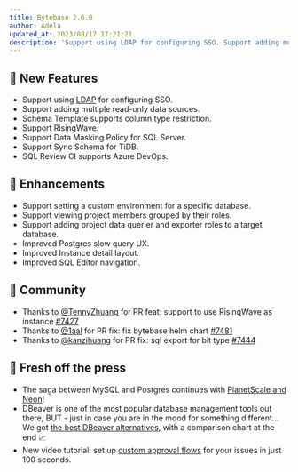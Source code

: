 ```yaml
---
title: Bytebase 2.6.0
author: Adela
updated_at: 2023/08/17 17:21:21
description: 'Support using LDAP for configuring SSO. Support adding multiple read-only data sources.'
---
```



## 🚀 New Features

- Support using [LDAP](/administration/sso/ldap/) for configuring SSO.
- Support adding multiple read-only data sources.
- Schema Template supports column type restriction.
- Support RisingWave.
- Support Data Masking Policy for SQL Server.
- Support Sync Schema for TiDB.
- SQL Review CI supports Azure DevOps.

## 🎄 Enhancements

- Support setting a custom environment for a specific database.
- Support viewing project members grouped by their roles.
- Support adding project data querier and exporter roles to a target database.
- Improved Postgres slow query UX.
- Improved Instance detail layout.
- Improved SQL Editor navigation.

## 🎠 Community

- Thanks to [@TennyZhuang](https://github.com/TennyZhuang) for PR feat: support to use RisingWave as instance [#7427](https://github.com/bytebase/bytebase/pull/7427)
- Thanks to [@1aal](https://github.com/) for PR fix: fix bytebase helm chart [#7481](https://github.com/bytebase/bytebase/pull/7481)
- Thanks to [@kanzihuang](https://github.com/) for PR fix: sql export for bit type [#7444](https://github.com/bytebase/bytebase/pull/7444)

## 📰 Fresh off the press

- The saga between MySQL and Postgres continues with [PlanetScale and Neon](/blog/planetscale-vs-neon/)!
- DBeaver is one of the most popular database management tools out there, BUT - just in case you are in the mood for something different... We got [the best DBeaver alternatives](/blog/top-dbeaver-alternative/), with a comparison chart at the end 📈
- New video tutorial: set up [custom approval flows](https://www.youtube.com/watch?v=K_RWlqdplZQ) for your issues in just 100 seconds.

<InstallUpgrade />
